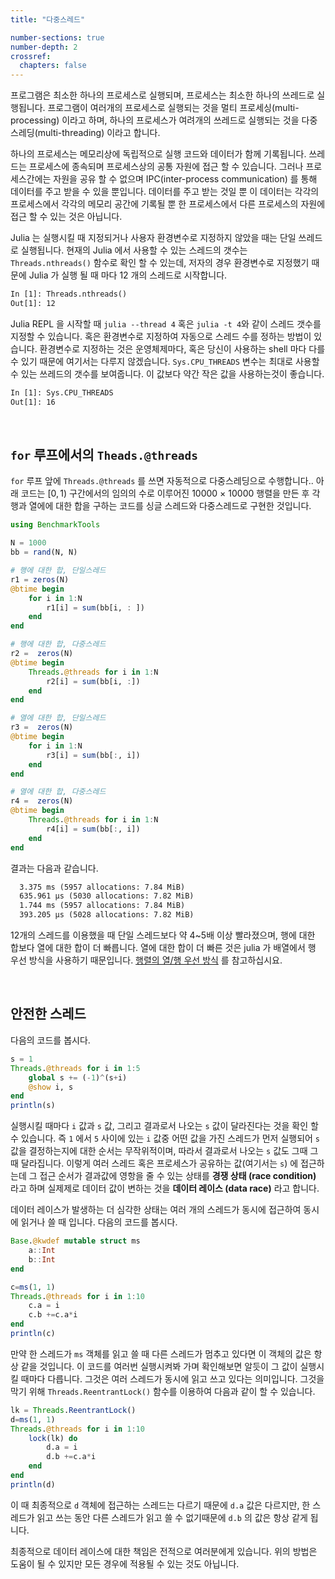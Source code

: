 ```yaml
---
title: "다중스레드"

number-sections: true
number-depth: 2
crossref:
  chapters: false
---
```


프로그램은 최소한 하나의 프로세스로 실행되며, 프로세스는 최소한 하나의 쓰레드로 실행됩니다. 프로그램이 여러개의 프로세스로 실행되는 것을 멀티 프로세싱(multi-processing) 이라고 하며, 하나의 프로세스가 여려개의 쓰레드로 실행되는 것을 다중 스레딩(multi-threading) 이라고 합니다.

하나의 프로세스는 메모리상에 독립적으로 실행 코드와 데이터가 함께 기록됩니다. 쓰레드는 프로세스에 종속되며 프로세스상의 공통 자원에 접근 할 수 있습니다. 그러나 프로세스간에는 자원을 공유 할 수 없으며 IPC(inter-process communication) 를 통해 데이터를 주고 받을 수 있을 뿐입니다. 데이터를 주고 받는 것일 뿐 이 데이터는 각각의 프로세스에서 각각의 메모리 공간에 기록될 뿐 한 프로세스에서 다른 프로세스의 자원에 접근 할 수 있는 것은 아닙니다.



Julia 는 실행시킬 때 지정되거나 사용자 환경변수로 지정하지 않았을 때는 단일 쓰레드로 실행됩니다. 현재의 Julia 에서 사용할 수 있는 스레드의 갯수는 `Threads.nthreads()` 함수로 확인 할 수 있는데, 저자의 경우 환경변수로 지정했기 때문에 Julia 가 실행 될 때 마다 12 개의 스레드로 시작합니다.


```txt
In [1]: Threads.nthreads()
Out[1]: 12
```

Julia  REPL 을 시작할 때 `julia --thread 4` 혹은 `julia -t 4`와 같이 스레드 갯수를 지정할 수 있습니다. 혹은 환경변수로 지정하여 자동으로 스레드 수를 정하는 방법이 있습니다. 환경변수로 지정하는 것은 운영체제마다, 혹은 당신이 사용하는 shell 마다 다를 수 있기 때문에 여기서는 다루지 않겠습니다. `Sys.CPU_THREADS` 변수는 최대로 사용할 수 있는 쓰레드의 갯수를 보여줍니다. 이 값보다 약간 작은 값을 사용하는것이 좋습니다.

```txt
In [1]: Sys.CPU_THREADS
Out[1]: 16
```

</br>

## `for` 루프에서의 `Theads.@threads`

`for` 루프 앞에 `Threads.@threads` 를 쓰면 자동적으로 다중스레딩으로 수행합니다.. 아래 코드는 $[0, 1)$ 구간에서의 임의의 수로 이루어진 10000 × 10000 행렬을 만든 후 각행과 열에에 대한 합을 구하는 코드를 싱글 스레드와 다중스레드로 구현한 것입니다.  

```julia
using BenchmarkTools

N = 1000
bb = rand(N, N)

# 행에 대한 합, 단일스레드
r1 = zeros(N)
@btime begin
    for i in 1:N
        r1[i] = sum(bb[i, : ])
    end
end

# 행에 대한 합, 다중스레드
r2 =  zeros(N)
@btime begin
    Threads.@threads for i in 1:N
        r2[i] = sum(bb[i, :])
    end
end

# 열에 대한 합, 단일스레드
r3 =  zeros(N)
@btime begin
    for i in 1:N
        r3[i] = sum(bb[:, i])
    end
end

# 열에 대한 합, 다중스레드
r4 =  zeros(N)
@btime begin
    Threads.@threads for i in 1:N
        r4[i] = sum(bb[:, i])
    end
end
```

결과는 다음과 같습니다.

```txt
  3.375 ms (5957 allocations: 7.84 MiB)
  635.961 μs (5030 allocations: 7.82 MiB)
  1.744 ms (5957 allocations: 7.84 MiB)
  393.205 μs (5028 allocations: 7.82 MiB)
```

12개의 스레드를 이용했을 때 단일 스레드보다 약 4~5배 이상 빨라졌으며, 행에 대한 합보다 열에 대한 합이 더 빠릅니다. 열에 대한 합이 더 빠른 것은 julia 가 배열에서 행 우선 방식을 사용하기 때문입니다. [[행렬의 열/행 우선 방식](../introduction_to_julia/06_arrays.qmd#sec-majority_of_index) 를 참고하십시요.]{.aside}


</br>

## 안전한 스레드


다음의 코드를 봅시다.

```julia
s = 1
Threads.@threads for i in 1:5
    global s += (-1)^(s+i)
    @show i, s
end
println(s)
```

실행시킬 때마다 `i` 값과 `s` 값, 그리고 결과로서 나오는 `s` 값이 달라진다는 것을 확인 할 수 있습니다. 즉 `1` 에서 `5` 사이에 있는 `i` 값중 어떤 값을 가진 스레드가 먼저 실행되어 `s` 값을 결정하는지에 대한 순서는 무작위적이며, 따라서 결과로서 나오는 `s` 값도 그때 그때 달라집니다. 이렇게 여러 스레드 혹은 프로세스가 공유하는 값(여기서는 `s`) 에 접근하는데 그 접근 순서가 결과값에 영항을 줄 수 있는 상태를 **경쟁 상태 (race condition)** 라고 하며 실제제로 데이터 값이 변하는 것을 **데이터 레이스 (data race)** 라고 합니다. 


데이터 레이스가 발생하는 더 심각한 상태는 여러 개의 스레드가 동시에 접근하여 동시에 읽거나 쓸 때 입니다. 다음의 코드를 봅시다.

```julia
Base.@kwdef mutable struct ms
    a::Int
    b::Int
end

c=ms(1, 1)
Threads.@threads for i in 1:10
    c.a = i
    c.b +=c.a*i
end
println(c)
```

만약 한 스레드가 `ms` 객체를 읽고 쓸 때 다른 스레드가 멈추고 있다면 이 객체의 값은 항상 같을 것입니다. 이 코드를 여러번 실행시켜봐 가며 확인해보면 알듯이 그 값이 실행시킬 때마다 다릅니다. 그것은 여러 스레드가 동시에 읽고 쓰고 있다는 의미입니다. 그것을 막기 위해 `Threads.ReentrantLock()` 함수를 이용하여 다음과 같이 할 수 있습니다.

```julia
lk = Threads.ReentrantLock()
d=ms(1, 1)
Threads.@threads for i in 1:10
    lock(lk) do
        d.a = i
        d.b +=c.a*i
    end
end
println(d)
```

이 때 최종적으로 `d` 객체에 접근하는 스레드는 다르기 때문에 `d.a` 값은 다르지만, 한 스레드가 읽고 쓰는 동안 다른 스레드가 읽고 쓸 수 없기때문에 `d.b` 의 값은 항상 같게 됩니다.


최종적으로 데이터 레이스에 대한 책임은 전적으로 여러분에게 있습니다. 위의 방법은 도움이 될 수 있지만 모든 경우에 적용될 수 있는 것도 아닙니다.








